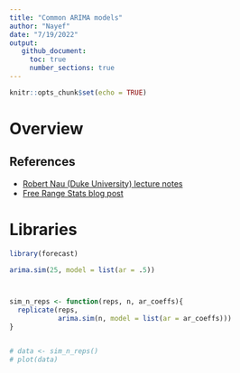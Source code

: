 ```yaml
---
title: "Common ARIMA models"
author: "Nayef"
date: "7/19/2022"
output: 
   github_document: 
     toc: true
     number_sections: true
---
```


```r
knitr::opts_chunk$set(echo = TRUE)
```

# Overview 


## References 
- [Robert Nau (Duke University) lecture notes](https://people.duke.edu/~rnau/411arim.htm)
- [Free Range Stats blog post](http://freerangestats.info/blog/2015/11/21/arima-sims)

# Libraries 

```r
library(forecast)
```


```r
arima.sim(25, model = list(ar = .5))



sim_n_reps <- function(reps, n, ar_coeffs){
  replicate(reps, 
            arima.sim(n, model = list(ar = ar_coeffs)))
} 


# data <- sim_n_reps()
# plot(data)

```

